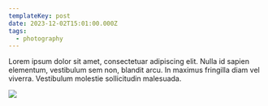 ```yaml
---
templateKey: post
date: 2023-12-02T15:01:00.000Z
tags:
  - photography
---
```

Lorem ipsum dolor sit amet, consectetuar adipiscing elit. Nulla id sapien elementum, vestibulum sem non, blandit arcu. In maximus fringilla diam vel viverra. Vestibulum molestie sollicitudin malesuada.

![](../../static/assets/20231202-IMG_8165.jpg)